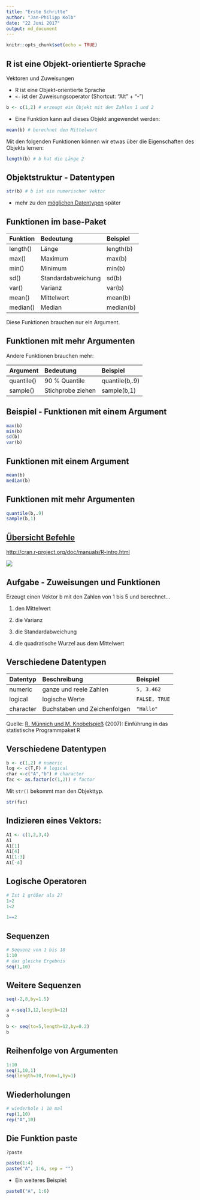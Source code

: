 ```yaml
---
title: "Erste Schritte"
author: "Jan-Philipp Kolb"
date: "22 Juni 2017"
output: md_document
---
```


```r
knitr::opts_chunk$set(echo = TRUE)
```


## R ist eine Objekt-orientierte Sprache

Vektoren und Zuweisungen

-  R ist eine Objekt-orientierte Sprache
-  `<-` ist der Zuweisungsoperator (Shortcut: "Alt" + "-")

```r
b <- c(1,2) # erzeugt ein Objekt mit den Zahlen 1 und 2
```
-  Eine Funktion kann auf dieses Objekt angewendet werden:

```r
mean(b) # berechnet den Mittelwert
```

Mit den folgenden Funktionen können wir etwas über die Eigenschaften des Objekts lernen:

```r
length(b) # b hat die Länge 2
```


## Objektstruktur - Datentypen

```r
str(b) # b ist ein numerischer Vektor
```

- mehr zu den [möglichen Datentypen](http://www.statmethods.net/management/typeconversion.html) später

## Funktionen im base-Paket

|Funktion |Bedeutung          |Beispiel  |
|:--------|:------------------|:---------|
|length() |Länge              |length(b) |
|max()    |Maximum            |max(b)    |
|min()    |Minimum            |min(b)    |
|sd()     |Standardabweichung |sd(b)     |
|var()    |Varianz            |var(b)    |
|mean()   |Mittelwert         |mean(b)   |
|median() |Median             |median(b) |

Diese Funktionen brauchen nur ein Argument.

## Funktionen mit mehr Argumenten

Andere Funktionen brauchen mehr:

|Argument   |Bedeutung         |Beispiel       |
|:----------|:-----------------|:--------------|
|quantile() |90 % Quantile     |quantile(b,.9) |
|sample()   |Stichprobe ziehen |sample(b,1)    |


## Beispiel - Funktionen mit einem Argument

```r
max(b)
min(b)
sd(b)
var(b)
```

## Funktionen mit einem Argument

```r
mean(b)
median(b)
```


## Funktionen mit mehr Argumenten

```r
quantile(b,.9)
sample(b,1) 
```


## [Übersicht Befehle](http://cran.r-project.org/doc/manuals/R-intro.html)

<http://cran.r-project.org/doc/manuals/R-intro.html>

![](https://github.com/Japhilko/IntroR/raw/master/2017/slides/figure/UebersichtBefehle.PNG)

## Aufgabe - Zuweisungen und Funktionen

Erzeugt einen Vektor b mit den Zahlen von 1 bis 5 und berechnet...


1. den Mittelwert

2. die Varianz

3. die Standardabweichung

4. die quadratische Wurzel aus dem Mittelwert


## Verschiedene Datentypen

|Datentyp  |Beschreibung                 |Beispiel      |
|:---------|:----------------------------|:-------------|
|numeric   |ganze und reele Zahlen       |`5, 3.462`    |
|logical   |logische Werte               |`FALSE, TRUE` |
|character |Buchstaben und Zeichenfolgen |`"Hallo"`     |

Quelle: [R. Münnich und M. Knobelspieß](https://www.uni-trier.de/fileadmin/fb4/prof/VWL/FIN/Oekonometrie/PC-UEbung/Einfuehrung_in_R.pdf) (2007): Einführung in das statistische Programmpaket R

## Verschiedene Datentypen

```r
b <- c(1,2) # numeric
log <- c(T,F) # logical
char <-c("A","b") # character
fac <- as.factor(c(1,2)) # factor
```

Mit `str()` bekommt man den Objekttyp.

```r
str(fac)
```



## Indizieren eines Vektors:


```r
A1 <- c(1,2,3,4)
A1
A1[1]
A1[4]
A1[1:3]
A1[-4]
```


## Logische Operatoren

```r
# Ist 1 größer als 2?
1>2
1<2

1==2
```



## Sequenzen

```r
# Sequenz von 1 bis 10
1:10
# das gleiche Ergebnis
seq(1,10)
```

## Weitere Sequenzen

```r
seq(-2,8,by=1.5)

a <-seq(3,12,length=12)
a

b <- seq(to=5,length=12,by=0.2)
b
```


## Reihenfolge von Argumenten

```r
1:10
seq(1,10,1)
seq(length=10,from=1,by=1)
```


## Wiederholungen

```r
# wiederhole 1 10 mal
rep(1,10)
rep("A",10)
```

## Die Funktion paste

```r
?paste
```


```r
paste(1:4)
paste("A", 1:6, sep = "")
```

- Ein weiteres Beispiel:

```r
paste0("A", 1:6)
```


